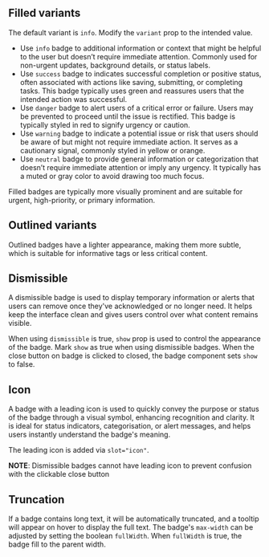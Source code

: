 ## Filled variants

The default variant is `info`. Modify the `variant` prop to the intended value.

- Use `info` badge to additional information or context that might be helpful to the user but doesn’t require immediate attention. Commonly used for non-urgent updates, background details, or status labels.
- Use `success` badge to indicates successful completion or positive status, often associated with actions like saving, submitting, or completing tasks. This badge typically uses green and reassures users that the intended action was successful.
- Use `danger` badge to alert users of a critical error or failure. Users may be prevented to proceed until the issue is rectified. This badge is typically styled in red to signify urgency or caution.
- Use `warning` badge to indicate a potential issue or risk that users should be aware of but might not require immediate action. It serves as a cautionary signal, commonly styled in yellow or orange.
- Use `neutral` badge to provide general information or categorization that doesn’t require immediate attention or imply any urgency. It typically has a muted or gray color to avoid drawing too much focus.

Filled badges are typically more visually prominent and are suitable for urgent, high-priority, or primary information.

<Canvas of={BadgeStories.Variants}>
  <Story of={BadgeStories.Variants} />
</Canvas>

## Outlined variants

Outlined badges have a lighter appearance, making them more subtle, which is suitable for informative tags or less critical content.

<Canvas of={BadgeStories.OutlinedVariants}>
  <Story of={BadgeStories.OutlinedVariants} />
</Canvas>

## Dismissible

A dismissible badge is used to display temporary information or alerts that users can remove once they've acknowledged or no longer need. It helps keep the interface clean and gives users control over what content remains visible.

When using `dismissible` is true, `show` prop is used to control the appearance of the badge. Mark `show` as true when using dismissible badges.
When the close button on badge is clicked to closed, the badge component sets `show` to false.

<Canvas of={BadgeStories.Dismissible}>
  <Story of={BadgeStories.Dismissible} />
</Canvas>

## Icon

A badge with a leading icon is used to quickly convey the purpose or status of the badge through a visual symbol, enhancing recognition and clarity.
It is ideal for status indicators, categorisation, or alert messages, and helps users instantly understand the badge's meaning.

The leading icon is added via `slot="icon"`.

**NOTE**: Dismissible badges cannot have leading icon to prevent confusion with the clickable close button

<Canvas of={BadgeStories.WithIcon}>
  <Story of={BadgeStories.WithIcon} />
</Canvas>

## Truncation

If a badge contains long text, it will be automatically truncated, and a tooltip will appear on hover to display the full text.
The badge's `max-width` can be adjusted by setting the boolean `fullWidth`. When `fullWidth` is true, the badge fill to the parent width.

<Canvas of={BadgeStories.WithTruncation}>
  <Story of={BadgeStories.WithTruncation} />
</Canvas>
